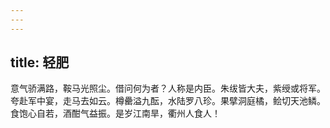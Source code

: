 ```yaml
---
---
---
```

title: 轻肥
---



意气骄满路，鞍马光照尘。借问何为者？人称是内臣。朱绂皆大夫，紫绶或将军。夸赴军中宴，走马去如云。樽罍溢九酝，水陆罗八珍。果擘洞庭橘，鲙切天池鳞。食饱心自若，酒酣气益振。是岁江南旱，衢州人食人！